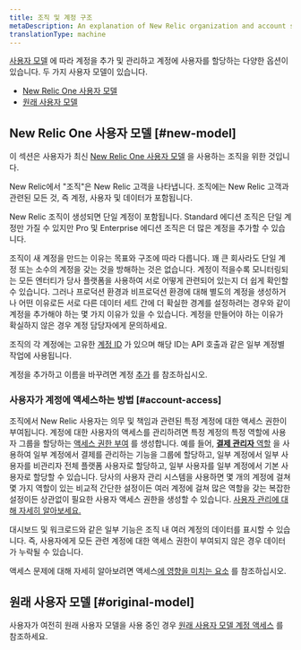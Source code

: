 ```yaml
---
title: 조직 및 계정 구조
metaDescription: An explanation of New Relic organization and account structure.
translationType: machine
---
```


[사용자 모델](/docs/accounts/original-accounts-billing/original-users-roles/overview-user-models) 에 따라 계정을 추가 및 관리하고 계정에 사용자를 할당하는 다양한 옵션이 있습니다. 두 가지 사용자 모델이 있습니다.

* [New Relic One 사용자 모델](#new-model)
* [원래 사용자 모델](/docs/accounts/original-accounts-billing/original-users-roles/original-account-structure)

## New Relic One 사용자 모델 [#new-model]

이 섹션은 사용자가 최신 [New Relic One 사용자 모델](/docs/accounts/original-accounts-billing/original-product-based-pricing/overview-user-models) 을 사용하는 조직을 위한 것입니다.

New Relic에서 "조직"은 New Relic 고객을 나타냅니다. 조직에는 New Relic 고객과 관련된 모든 것, 즉 계정, 사용자 및 데이터가 포함됩니다.

New Relic 조직이 생성되면 단일 계정이 포함됩니다. Standard 에디션 조직은 단일 계정만 가질 수 있지만 Pro 및 Enterprise 에디션 조직은 더 많은 계정을 추가할 수 있습니다.

조직이 새 계정을 만드는 이유는 목표와 구조에 따라 다릅니다. 꽤 큰 회사라도 단일 계정 또는 소수의 계정을 갖는 것을 방해하는 것은 없습니다. 계정이 적을수록 모니터링되는 모든 엔터티가 당사 플랫폼을 사용하여 서로 어떻게 관련되어 있는지 더 쉽게 확인할 수 있습니다. 그러나 프로덕션 환경과 비프로덕션 환경에 대해 별도의 계정을 생성하거나 어떤 이유로든 서로 다른 데이터 세트 간에 더 확실한 경계를 설정하려는 경우와 같이 계정을 추가해야 하는 몇 가지 이유가 있을 수 있습니다. 계정을 만들어야 하는 이유가 확실하지 않은 경우 계정 담당자에게 문의하세요.

조직의 각 계정에는 고유한 [계정 ID](/docs/accounts/accounts-billing/account-setup/account-id) 가 있으며 해당 ID는 API 호출과 같은 일부 계정별 작업에 사용됩니다.

계정을 추가하고 이름을 바꾸려면 계정 [추가](/docs/accounts/accounts-billing/account-structure/add-accounts) 를 참조하십시오.

### 사용자가 계정에 액세스하는 방법 [#account-access]

조직에서 New Relic 사용자는 의무 및 책임과 관련된 특정 계정에 대한 액세스 권한이 부여됩니다. 계정에 대한 사용자의 액세스를 관리하려면 특정 계정의 특정 역할에 사용자 그룹을 할당하는 [액세스 권한 부여](/docs/accounts/accounts-billing/new-relic-one-user-management/user-management-concepts#understand-concepts) 를 생성합니다. 예를 들어, [**결제 관리자** 역할](/docs/accounts/accounts-billing/new-relic-one-user-management/user-management-concepts#standard-roles) 을 사용하여 일부 계정에서 결제를 관리하는 기능을 그룹에 할당하고, 일부 계정에서 일부 사용자를 비관리자 전체 플랫폼 사용자로 할당하고, 일부 사용자를 일부 계정에서 기본 사용자로 할당할 수 있습니다. 당사의 사용자 관리 시스템을 사용하면 몇 개의 계정에 걸쳐 몇 가지 역할이 있는 비교적 간단한 설정이든 여러 계정에 걸쳐 많은 역할을 갖는 복잡한 설정이든 상관없이 필요한 사용자 액세스 권한을 생성할 수 있습니다. [사용자 관리에 대해 자세히 알아보세요.](/docs/accounts/accounts-billing/new-relic-one-user-management/)

대시보드 및 워크로드와 같은 일부 기능은 조직 내 여러 계정의 데이터를 표시할 수 있습니다. 즉, 사용자에게 모든 관련 계정에 대한 액세스 권한이 부여되지 않은 경우 데이터가 누락될 수 있습니다.

액세스 문제에 대해 자세히 알아보려면 액세스[에 영향을 미치는 요소](/docs/accounts/accounts-billing/account-structure/factors-affecting-access-features-data/) 를 참조하십시오.

## 원래 사용자 모델 [#original-model]

사용자가 여전히 원래 사용자 모델을 사용 중인 경우 [원래 사용자 모델 계정 액세스](/docs/accounts/original-accounts-billing/original-users-roles/original-account-structure) 를 참조하세요.
